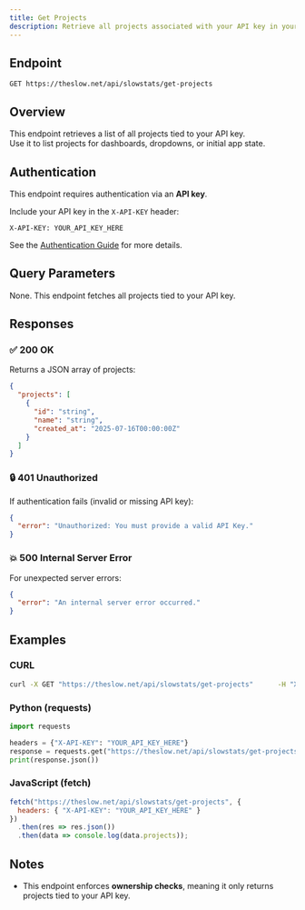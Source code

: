 ```yaml
---
title: Get Projects
description: Retrieve all projects associated with your API key in your SlowNet account.
---
```


## Endpoint

```
GET https://theslow.net/api/slowstats/get-projects
```

## Overview

This endpoint retrieves a list of all projects tied to your API key.  
Use it to list projects for dashboards, dropdowns, or initial app state.

## Authentication

This endpoint requires authentication via an **API key**.

Include your API key in the `X-API-KEY` header:

```
X-API-KEY: YOUR_API_KEY_HERE
```

See the [Authentication Guide](../../authentication) for more details.

## Query Parameters

None. This endpoint fetches all projects tied to your API key.

## Responses

### ✅ 200 OK

Returns a JSON array of projects:

```json
{
  "projects": [
    {
      "id": "string",
      "name": "string",
      "created_at": "2025-07-16T00:00:00Z"
    }
  ]
}
```

### 🔒 401 Unauthorized

If authentication fails (invalid or missing API key):

```json
{
  "error": "Unauthorized: You must provide a valid API Key."
}
```

### 💥 500 Internal Server Error

For unexpected server errors:

```json
{
  "error": "An internal server error occurred."
}
```

## Examples

### CURL

```bash
curl -X GET "https://theslow.net/api/slowstats/get-projects"      -H "X-API-KEY: YOUR_API_KEY_HERE"
```

### Python (requests)

```python
import requests

headers = {"X-API-KEY": "YOUR_API_KEY_HERE"}
response = requests.get("https://theslow.net/api/slowstats/get-projects", headers=headers)
print(response.json())
```

### JavaScript (fetch)

```javascript
fetch("https://theslow.net/api/slowstats/get-projects", {
  headers: { "X-API-KEY": "YOUR_API_KEY_HERE" }
})
  .then(res => res.json())
  .then(data => console.log(data.projects));
```

## Notes

- This endpoint enforces **ownership checks**, meaning it only returns projects tied to your API key.
